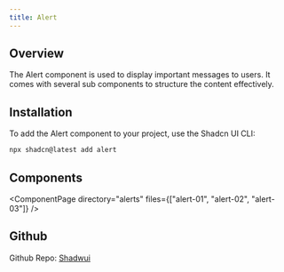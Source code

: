 ```yaml
---
title: Alert
---
```



## Overview

The Alert component is used to display important messages to users. It comes with several sub components to structure the content effectively.

## Installation

To add the Alert component to your project, use the Shadcn UI CLI:

```bash
npx shadcn@latest add alert
```

## Components

<ComponentPage 
  directory="alerts" 
  files={["alert-01", "alert-02", "alert-03"]} 
/>

## Github
Github Repo: [Shadwui](https://github.com/sahilkumardev/shadwui)